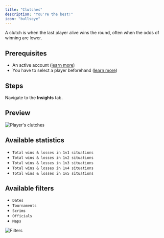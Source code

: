 ```yaml
---
title: "Clutches"
description: "You're the best!"
icon: "bullseye"
---
```


A clutch is when the last player alive wins the round, often when the odds of winning are lower.

## Prerequisites

- An active account ([learn more](/get-started/setup))
- You have to select a player beforehand ([learn more](/core/player/root))

## Steps

Navigate to the **Insights** tab.

## Preview

<Frame>
    <img
        src="./images/clutches/component.png"
        alt="Player's clutches"
    />
</Frame>

## Available statistics

- `Total wins & losses in 1v1 situations`
- `Total wins & losses in 1v2 situations`
- `Total wins & losses in 1v3 situations`
- `Total wins & losses in 1v4 situations`
- `Total wins & losses in 1v5 situations`

## Available filters

- `Dates`
- `Tournaments`
- `Scrims`
- `Officials`
- `Maps`

<Frame>
    <img
        src="./images/clutches/filters.png"
        alt="Filters"
    />
</Frame>
